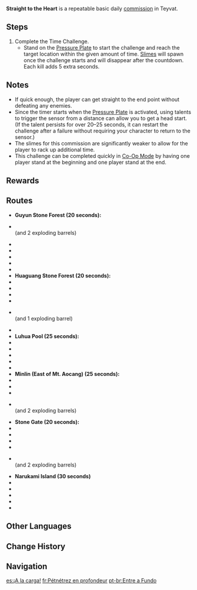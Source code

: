 {{Quest Infobox
|id            = 
|image         = Commission Straight to the Heart.png
|caption       = Stone Gate version
|type          = Commission
|summary       = Complete the trial; reach the destination within the allotted time.
|startLocation  = [[Guyun Stone Forest]], [[Liyue]]
|startLocation2 = [[Huaguang Stone Forest]], Liyue
|startLocation3 = [[Luhua Pool]], Liyue
|startLocation4 = [[Minlin]], Liyue
|startLocation5 = [[Stone Gate]], Liyue
|startLocation6 = [[Narukami Island]], [[Inazuma]]
|other         = *AR-Dependent Rewards
|characters    = Traveler
}}
'''Straight to the Heart''' is a repeatable basic daily [[commission]] in Teyvat.

==Steps==
{{Quest Description|Reach the destination within the time limit. Defeating an opponent will give you a little bit of extra time.}}
# Complete the Time Challenge.
#* Stand on the [[Pressure Plate]] to start the challenge and reach the target location within the given amount of time. [[Slimes]] will spawn once the challenge starts and will disappear after the countdown. Each kill adds 5 extra seconds.

==Notes==
* If quick enough, the player can get straight to the end point without defeating any enemies.
* Since the timer starts when the [[Pressure Plate]] is activated, using talents to trigger the sensor from a distance can allow you to get a head start. (If the talent persists for over 20–25 seconds, it can restart the challenge after a failure without requiring your character to return to the sensor.)
* The slimes for this commission are significantly weaker to allow for the player to rack up additional time.
* This challenge can be completed quickly in [[Co-Op Mode]] by having one player stand at the beginning and one player stand at the end.

==Rewards==
{{Commission Rewards|full}}

==Routes==
*'''Guyun Stone Forest (20 seconds):'''
* {{Enemy|Geo Slime|x=3}}<br />(and 2 exploding barrels)
* {{Enemy|Anemo Slime|x=1}}
* {{Enemy|Cryo Slime|x=3}}
* {{Enemy|Anemo Slime|x=1}}
* {{Enemy|Pyro Slime|x=3}}
* {{Enemy|Large Cryo Slime|x=1}}
*'''Huaguang Stone Forest (20 seconds):'''
* {{Enemy|Hydro Slime|x=2}}
* {{Enemy|Pyro Slime|x=2}}
* {{Enemy|Cryo Slime|x=2}}
* {{Enemy|Pyro Slime|x=2}}
* {{Enemy|Electro Slime|x=2}}<br />(and 1 exploding barrel)
* {{Enemy|Anemo Slime|x=1}}
*'''Luhua Pool (25 seconds):'''
* {{Enemy|Pyro Slime|x=3}}
* {{Enemy|Geo Slime|x=3}}
* {{Enemy|Hydro Slime|x=4}}
* {{Enemy|Electro Slime|x=3}}
* {{Enemy|Cryo Slime|x=3}}
*'''Minlin (East of Mt. Aocang) (25 seconds):'''
* {{Enemy|Hydro Slime|x=4}}
* {{Enemy|Pyro Slime|x=2}}
* {{Enemy|Cryo Slime|x=2}}
* {{Enemy|Electro Slime|x=2}}<br />(and 2 exploding barrels)
*'''Stone Gate (20 seconds):'''
* {{Enemy|Hydro Slime|x=3}}
* {{Enemy|Cryo Slime|x=3}}
* {{Enemy|Electro Slime|x=3}}
* {{Enemy|Pyro Slime|x=3}}
* {{Enemy|Large Cryo Slime|x=1}}<br />(and 2 exploding barrels)
*'''Narukami Island (30 seconds)'''
* {{Enemy|Geo Slime|x=3}}
* {{Enemy|Pyro Slime|x=7}}
* {{Enemy|Electro Slime|x=8}}
* {{Enemy|Large Hydro Slime|x=1}}
* {{Enemy|Large Cryo Slime|x=1}}

==Other Languages==
{{Other Languages
|en      = Straight to the Heart
|zhs     = 长驱直入
|zhs_rm  = Chángqūzhírù
|zht     = 長驅直入
|zht_rm  = Chángqūzhírù
|zh_tl   = Unstoppable Force to the Heart
|ja      = 駆け抜けろ
|ja_rm   = Kakenukero
|ja_tl   = Run Through
|ko      = 돌격! 앞으로
|ko_rm   = 
|ko_tl   = 
|es      = ¡A la carga!
|es_tl   = 
|fr      = Pénétrez en profondeur
|fr_tl   = Pierce Deep
|ru      = Прямо в сердце
|ru_tl   = 
|th      = ดิ่งเข้าไปเลย!
|th_rm   = 
|th_tl   = Go Straight Inside!
|vi      = Trực Tiếp Xông Vào
|vi_tl   = 
|de      = Augen zu und durch!
|de_tl   = Grit Your Teeth and Get To It!
|de_note = The German idiom literally starts with "Close Your Eyes".
|id      = Serangan Langsung
|id_tl   = Direct Attack
|pt      = Entre a Fundo
|pt_tl   = 
}}

==Change History==
{{Change History|1.0}}

==Navigation==
{{Commission Navbox|Basic}}

[[es:¡A la carga!]] [[fr:Pétnétrez en profondeur]]
[[pt-br:Entre a Fundo]]